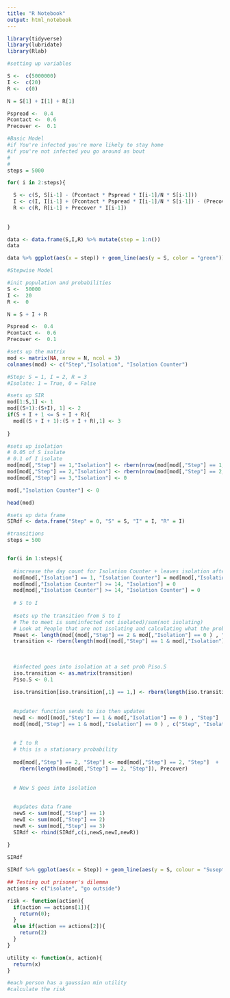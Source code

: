```yaml
---
title: "R Notebook"
output: html_notebook
---
```


```r
library(tidyverse)
library(lubridate)
library(Rlab)
```

```r
#setting up variables

S <-  c(5000000)
I <-  c(20)
R <-  c(0)

N = S[1] + I[1] + R[1]

Pspread <-  0.4
Pcontact <-  0.6
Precover <-  0.1
```

```r

#Basic Model
#if You're infected you're more likely to stay home
#if you're not infected you go around as bout
#
#
steps = 5000

for( i in 2:steps){

  S <- c(S, S[i-1] - (Pcontact * Pspread * I[i-1]/N * S[i-1]))
  I <- c(I, I[i-1] + (Pcontact * Pspread * I[i-1]/N * S[i-1]) - (Precover * I[i-1]))
  R <- c(R, R[i-1] + Precover * I[i-1])
  
  
}

data <- data.frame(S,I,R) %>% mutate(step = 1:n())
data
```

```r
data %>% ggplot(aes(x = step)) + geom_line(aes(y = S, color = "green")) + geom_line(aes(y = I, color = "yellow")) + geom_line(aes(y = R, color = "red")) + xlim(0,200)
```




```r
#Stepwise Model

#init population and probabilities
S <-  50000
I <-  20
R <-  0

N = S + I + R

Pspread <-  0.4
Pcontact <-  0.6
Precover <-  0.1

#sets up the matrix 
mod <- matrix(NA, nrow = N, ncol = 3)
colnames(mod) <- c("Step","Isolation", "Isolation Counter")

#Step: S = 1, I = 2, R = 3
#Isolate: 1 = True, 0 = False

#sets up SIR
mod[1:S,1] <- 1
mod[(S+1):(S+I), 1] <- 2
if(S + I + 1 <= S + I + R){
  mod[(S + I + 1):(S + I + R),1] <- 3
  
}

#sets up isolation
# 0.05 of S isolate
# 0.1 of I isolate
mod[mod[,"Step"] == 1,"Isolation"] <- rbern(nrow(mod[mod[,"Step"] == 1,]), 0.01)
mod[mod[,"Step"] == 2,"Isolation"] <- rbern(nrow(mod[mod[,"Step"] == 2,]), 0.1)
mod[mod[,"Step"] == 3,"Isolation"] <- 0

mod[,"Isolation Counter"] <- 0

head(mod)

#sets up data frame
SIRdf <- data.frame("Step" = 0, "S" = S, "I" = I, "R" = I)


```



```r
#transitions
steps = 500


for(i in 1:steps){
  
  #increase the day count for Isolation Counter + leaves isolation after 14 days
  mod[mod[,"Isolation"] == 1, "Isolation Counter"] = mod[mod[,"Isolation"] == 1, "Isolation Counter"] + 1
  mod[mod[,"Isolation Counter"] >= 14, "Isolation"] = 0
  mod[mod[,"Isolation Counter"] >= 14, "Isolation Counter"] = 0
  
  # S to I
  
  #sets up the transition from S to I  
  # The to meet is sum(infected not isolated)/sum(not isolating)
  # Look at People that are not isolating and calculating what the probability of them meeting is
  Pmeet <- length(mod[(mod[,"Step"] == 2 & mod[,"Isolation"] == 0 ) , "Step"])/N
  transition <- rbern(length(mod[(mod[,"Step"] == 1 & mod[,"Isolation"] == 0 ) , "Step"]), Pcontact * Pspread * Pmeet)
  
  
  
  #infected goes into isolation at a set prob Piso.S
  iso.transition <- as.matrix(transition)
  Piso.S <- 0.1
  
  iso.transition[iso.transition[,1] == 1,] <- rbern(length(iso.transition[iso.transition[,1] == 1,]), Piso.S)
  
  
  #updater function sends to iso then updates
  newI <- mod[(mod[,"Step"] == 1 & mod[,"Isolation"] == 0 ) , "Step"]  +  transition
  mod[(mod[,"Step"] == 1 & mod[,"Isolation"] == 0 ) , c("Step", "Isolation")] <- cbind(newI,iso.transition)
  
  
  # I to R
  # this is a stationary probability
  
  mod[mod[,"Step"] == 2, "Step"] <- mod[mod[,"Step"] == 2, "Step"]  +  
    rbern(length(mod[mod[,"Step"] == 2, "Step"]), Precover)
  
  
  # New S goes into isolation
  
  
  #updates data frame
  newS <- sum(mod[,"Step"] == 1)
  newI <- sum(mod[,"Step"] == 2)
  newR <- sum(mod[,"Step"] == 3)
  SIRdf <- rbind(SIRdf,c(i,newS,newI,newR))
  
}

SIRdf
```

```r
SIRdf %>% ggplot(aes(x = Step)) + geom_line(aes(y = S, colour = "Suseptible")) + geom_line(aes(y = I, colour = "Infected")) + geom_line(aes(y = R, colour = "Recovered")) + xlim(0,250)
```


```r

## Testing out prisoner's dilemma
actions <- c("isolate", "go outside")

risk <- function(action){
  if(action == actions[1]){
    return(0);
  }
  else if(action == actions[2]){
    return(2)
  }
}

utility <- function(x, action){
  return(x)
}

#each person has a gaussian min utility
#calculate the risk


```



